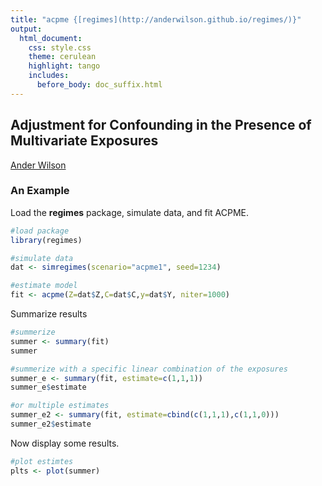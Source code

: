 ```yaml
---
title: "acpme {[regimes](http://anderwilson.github.io/regimes/)}"
output:
  html_document:
    css: style.css
    theme: cerulean
    highlight: tango
    includes:
      before_body: doc_suffix.html
---
```




## Adjustment for Confounding in the Presence of Multivariate Exposures
[Ander Wilson](http://anderwilson.github.io/)

### An Example
Load the **regimes** package, simulate data, and fit ACPME.
```r
#load package
library(regimes)

#simulate data
dat <- simregimes(scenario="acpme1", seed=1234)

#estimate model
fit <- acpme(Z=dat$Z,C=dat$C,y=dat$Y, niter=1000)
```

Summarize results
```r
#summerize
summer <- summary(fit)
summer

#summerize with a specific linear combination of the exposures
summer_e <- summary(fit, estimate=c(1,1,1))
summer_e$estimate

#or multiple estimates
summer_e2 <- summary(fit, estimate=cbind(c(1,1,1),c(1,1,0)))
summer_e2$estimate

```

Now display some results.
```r
#plot estimtes
plts <- plot(summer)
```
